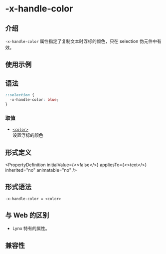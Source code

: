 # -x-handle-color

## 介绍

`-x-handle-color` 属性指定了复制文本时浮标的颜色，只在 selection 伪元件中有效。

## 使用示例


<Go
  example="css-api"
  defaultFile="src/-x-handle-color/App.tsx"
  img="/assets/doc/css/-x-handle-color.jpg"
  defaultEntryFile="dist/-x-handle-color.lynx.bundle"
  entry="src/-x-handle-color"
/>

## 语法

```css
::selection {
  -x-handle-color: blue;
}
```

### 取值

- [`<color>`](./color.mdx)<br/>
  设置浮标的颜色

## 形式定义


<PropertyDefinition
  initialValue={<>false</>}
  appliesTo={<>text</>}
  inherited="no"
  animatable="no"
/>

## 形式语法

```
-x-handle-color = <color>
```

## 与 Web 的区别

- Lynx 特有的属性。

## 兼容性


<LegacyCompatTable metadata="css/properties/-x-handle-color" />
